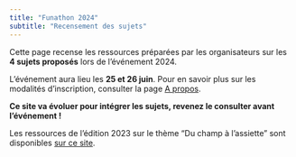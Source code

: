 ```yaml
---
title: "Funathon 2024"
subtitle: "Recensement des sujets"
---
```


Cette page recense les ressources préparées par les organisateurs sur les __4 sujets proposés__
lors de l'événement 2024.

L'événement aura lieu les __25 et 26 juin__. Pour en savoir plus sur les modalités d'inscription, consulter la page [A propos](/about.qmd).

__Ce site va évoluer pour intégrer les sujets, revenez le consulter avant l'événement !__

Les ressources de l'édition 2023 sur le thème "Du champ à l'assiette" sont disponibles [sur ce site](https://inseefrlab.github.io/funathon2023/).